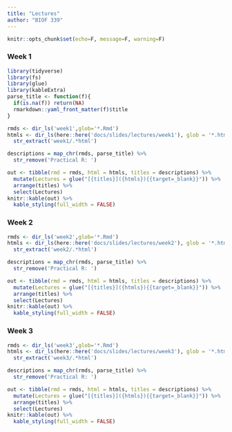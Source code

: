 ```yaml
---
title: "Lectures"
author: "BIOF 339"
---
```


```r
knitr::opts_chunk$set(echo=F, message=F, warning=F)
```

### Week 1

```r
library(tidyverse)
library(fs)
library(glue)
library(kableExtra)
parse_title <- function(f){
  if(is.na(f)) return(NA)
  rmarkdown::yaml_front_matter(f)$title
}

rmds <- dir_ls('week1',glob='*.Rmd')
htmls <- dir_ls(here::here('docs/slides/lectures/week1'), glob = '*.html') %>% 
  str_extract('week1/.*html')

descriptions = map_chr(rmds, parse_title) %>% 
  str_remove('Practical R: ')

out <- tibble(rmd = rmds, html = htmls, titles = descriptions) %>% 
  mutate(Lectures = glue("[{titles}]({htmls}){{target=_blank}}")) %>% 
  arrange(titles) %>% 
  select(Lectures)
knitr::kable(out) %>% 
  kable_styling(full_width = FALSE)
```

### Week 2

```r
rmds <- dir_ls('week2',glob='*.Rmd')
htmls <- dir_ls(here::here('docs/slides/lectures/week2'), glob = '*.html') %>% 
  str_extract('week2/.*html')

descriptions = map_chr(rmds, parse_title) %>% 
  str_remove('Practical R: ')

out <- tibble(rmd = rmds, html = htmls, titles = descriptions) %>% 
  mutate(Lectures = glue("[{titles}]({htmls}){{target=_blank}}")) %>% 
  arrange(titles) %>% 
  select(Lectures)
knitr::kable(out) %>% 
  kable_styling(full_width = FALSE)
```

### Week 3

```r
rmds <- dir_ls('week3',glob='*.Rmd')
htmls <- dir_ls(here::here('docs/slides/lectures/week3'), glob = '*.html') %>% 
  str_extract('week3/.*html')

descriptions = map_chr(rmds, parse_title) %>% 
  str_remove('Practical R: ')

out <- tibble(rmd = rmds, html = htmls, titles = descriptions) %>% 
  mutate(Lectures = glue("[{titles}]({htmls}){{target=_blank}}")) %>% 
  arrange(titles) %>% 
  select(Lectures)
knitr::kable(out) %>% 
  kable_styling(full_width = FALSE)
```

